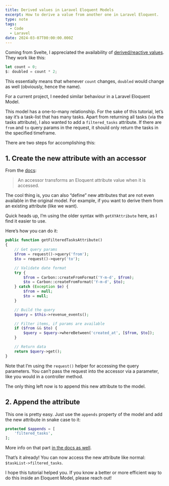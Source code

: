 ```yaml
---
title: Derived values in Laravel Eloquent Models
excerpt: How to derive a value from another one in Laravel Eloquent.
type: note
tags:
  - Code
  - Laravel
date: 2024-03-07T00:00:00.000Z
---
```


Coming from Svelte, I appreciated the availability of [derived/reactive values](https://learn.svelte.dev/tutorial/reactive-declarations). They work like this:

```js
let count = 0;
$: doubled = count * 2;
```

This essentially means that whenever `count` changes, `doubled` would change as well (obviously, hence the name).

For a current project, I needed similar behaviour in a Laravel Eloquent Model.

This model has a one-to-many relationship. For the sake of this tutorial, let’s say it’s a task-list that has many tasks. Apart from returning all tasks (via the tasks attribute), I also wanted to add a `filtered_tasks` attribute. If there are `from` and `to` query params in the request, it should only return the tasks in the specified timeframe.

There are two steps for accomplishing this:

## 1. Create the new attribute with an accessor

From the [docs](https://laravel.com/docs/10.x/eloquent-mutators#accessors-and-mutators):

> An accessor transforms an Eloquent attribute value when it is accessed.

The cool thing is, you can also “define” new attributes that are not even available in the original model. For example, if you want to derive them from an existing attribute (like we want).

Quick heads up, I’m using the older syntax with `getXYAttribute` here, as I find it easier to use.

Here’s how you can do it:

```php
public function getFilteredTasksAttribute()
{
	// Get query params
    $from = request()->query('from');
    $to = request()->query('to');

    // Validate date format
    try {
        $from = Carbon::createFromFormat('Y-m-d', $from);
        $to = Carbon::createFromFormat('Y-m-d', $to);
    } catch (Exception $e) {
        $from = null;
        $to = null;
    }

    // Build the query
    $query = $this->revenue_events();

    // Filter items, if params are available
    if ($from && $to) {
        $query = $query->whereBetween('created_at', [$from, $to]);
    }

    // Return data
    return $query->get();
}
```

Note that I’m using the `request()` helper for accessing the query parameters. You can’t pass the request into the accessor via a parameter, like you would in a controller method.

The only thing left now is to append this new attribute to the model.

## 2. Append the attribute

This one is pretty easy. Just use the `appends` property of the model and add the new attribute in snake case to it:

```php
protected $appends = [
    'filtered_tasks',
];
```

More info on that part [in the docs as well](https://laravel.com/docs/10.x/eloquent-serialization#appending-values-to-json).

That’s it already! You can now access the new attribute like normal: `$taskList->filtered_tasks`.

I hope this tutorial helped you. If you know a better or more efficient way to do this inside an Eloquent Model, please reach out!
